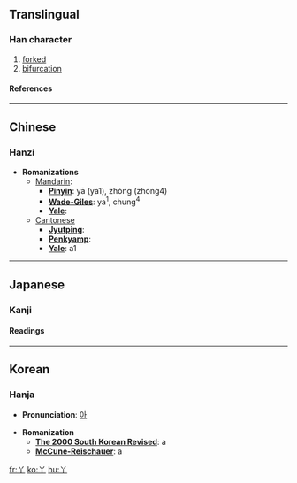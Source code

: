 ==Translingual==
===Han character===
{{Han char|rad=丨|as=02|sn=3|four=8020<sub>0</sub>|canj=金中 (CL), XX金中 (XXCL)}}
# [[forked]]
# [[bifurcation]]
====References====
{{Han ref|kx=0079.010|dkj=00071|dj=0158.040|hdz=10028.060|uh=4E2B|ud=20011|bh=A458|bd=42072}}

----
==Chinese==
===Hanzi===


* '''Romanizations'''
** [[Mandarin]]:
*** '''[[Pinyin]]''': yā (ya1), zhòng (zhong4)
*** '''[[Wade-Giles]]''': ya<sup>1</sup>, chung<sup>4</sup>
*** '''[[Yale]]''': 
**[[Cantonese]]
***'''[[Jyutping]]''':
***'''[[Penkyamp]]''': 
***'''[[Yale]]''': a1


----
==Japanese==
===Kanji===


{{ja-kanji|grade=|rs=丨02}}
====Readings====
{{ja-readings|on=[[あ]] (a)|kun=[[ふたまた]] (futamata), [[あげまき]] (agemaki)}}


----
==Korean==
===Hanja===

* '''Pronunciation''': [[아]]

* '''Romanization'''
** '''[[The 2000 South Korean Revised Romanization|The 2000 South Korean Revised]]''': a
** '''[[McCune-Reischauer]]''': a


[[fr:丫]]
[[ko:丫]]
[[hu:丫]]